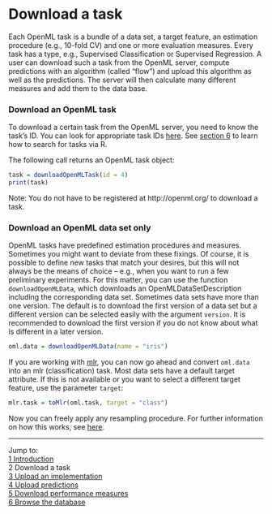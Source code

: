 Download a task
===============

Each OpenML task is a bundle of a data set, a target feature, an estimation procedure (e.g., 10-fold CV) and one or more evaluation measures. Every task has a type, e.g., Supervised Classification or Supervised Regression. A user can download such a task from the OpenML server, compute predictions with an algorithm (called "flow") and upload this algorithm as well as the predictions. The server will then calculate many different measures and add them to the data base.

### Download an OpenML task
To download a certain task from the OpenML server, you need to know the task's ID. You can look for appropriate task IDs [here](http://openml.org/search?q=&type=task). See [section 6](6-Browse-the-database.md) to learn how to search for tasks via R.

The following call returns an OpenML task object: 

```r
task = downloadOpenMLTask(id = 4)
print(task)
```

Note: You do not have to be registered at http://openml.org/ to download a task. 

### Download an OpenML data set only
OpenML tasks have predefined estimation procedures and measures. Sometimes you might want to deviate from these fixings. Of course, it is possible to define new tasks that match your desires, but this will not always be the means of choice -- e.g., when you want to run a few preliminary experiments. For this matter, you can use the function `downloadOpenMLData`, which downloads an OpenMLDataSetDescription including the corresponding data set. Sometimes data sets have more than one version. The default is to download the first version of a data set but a different version can be selected easily with the argument `version`. It is recommended to download the first version if you do not know about what is different in a later version. 

```r
oml.data = downloadOpenMLData(name = "iris")
```

If you are working with [mlr](https://github.com/berndbischl/mlr), you can now go ahead and convert `oml.data` into an mlr (classification) task. Most data sets have a default target attribute. If this is not available or you want to select a different target feature, use the parameter `target`:

```r
mlr.task = toMlr(oml.task, target = "class")
```

Now you can freely apply any resampling procedure. For further information on how this works, see [here](http://berndbischl.github.io/mlr/man/makeResampleDesc.html).

----------------------------------------------------------------------------------------------------------------------
Jump to:    
[1 Introduction](1-Introduction.md)    
2 Download a task  
[3 Upload an implementation](3-Upload-an-implementation.md)  
[4 Upload predictions](4-Upload-predictions.md)  
[5 Download performance measures](5-Download-performance-measures.md)  
[6 Browse the database](6-Browse-the-database.md)